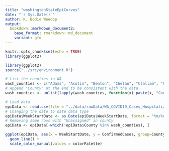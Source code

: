 ```yaml
---
title: "washingtonStateEpiCurves"
date: "`r Sys.Date()`"
author: K. Bodie Weedop
output: 
  bookdown::markdown_document2:
    base_format: rmarkdown::md_document
    variant: gfm
---
```


```r
knitr::opts_chunk$set(echo = TRUE)
library(ggplot2)
```

```r
library(ggplot2)
source("../src/environment.R")
```

```r
# List the counties in WA
wash_counties <- c("Adams", "Asotin", "Benton", "Chelan", "Clallam", "Clark", "Columbia", "Cowlitz", "Douglas", "Ferry", "Franklin", "Garfield", "Grant", "Grays Harbor", "Island", "Jefferson", "King", "Kitsap", "Kittitas", "Klickitat", "Lewis", "Lincoln", "Mason", "Okanogan", "Pacific", "Pend Oreille", "Pierce", "San Juan", "Skagit", "Skamania", "Snohomish", "Spokane", "Stevens", "Thurston", "Wahkiakum", "Walla Walla", "Whatcom", "Whitman", "Yakima")
# Append "County" at the end to be consistent with the data
wash_counties <- unlist(lapply(wash_counties, function(x) paste(x, "County")))

# Load data
epiData <- read.csv(file = "../data/rawData/WA_COVID19_Cases_Hospitalizations_Deaths.csv", header = TRUE)
# Changing the date to date data type
epiData$WeekStartDate <- as.Date(epiData$WeekStartDate, format = "%m/%d/%Y")
# Removing some rows with "Unassigned" in county
epiData <- epiData[-which(!epiData$County %in% wash_counties), ]
```

```r
ggplot(epiData, aes(x = WeekStartDate, y = ConfirmedCases, group=County, color=County)) + 
  geom_line() +
  scale_color_manual(values = colorPalette)
```

